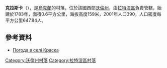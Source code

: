 {{coord|51|34|56|N|24|18|56|E|scale:30000|display=title}}

'''克拉斯卡'''（{{lang-uk|Краска}}），是[[烏克蘭|烏克蘭]]的村落，位於該國西部[[沃倫州|沃倫州]]，由[[拉特涅區|拉特涅區]]負責管轄，始建於1783年，面積0.6平方公里，海拔高度159米，2001年人口390，人口密度每平方公里647.84人。

==參考資料==
* [http://weather.in.ua/ua/volynskaja/11951 Погода в селі Краска] {{Wayback|url=http://weather.in.ua/ua/volynskaja/11951 |date=20200918150342 }}

[[Category:沃倫州村落|Category:沃倫州村落]]
[[Category:拉特涅區村落|Category:拉特涅區村落]]


{{Volyn-geo-stub}}